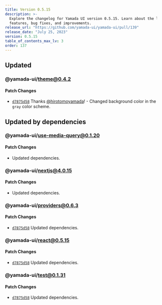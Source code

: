 ```yaml
---
title: Version 0.5.15
description: >-
  Explore the changelog for Yamada UI version 0.5.15. Learn about the latest
  features, bug fixes, and improvements.
release_url: "https://github.com/yamada-ui/yamada-ui/pull/139"
release_date: "July 25, 2023"
version: 0.5.15
table_of_contents_max_lv: 3
order: 137
---
```


## Updated

### @yamada-ui/theme@0.4.2

#### Patch Changes

- [`d7875d58`](https://github.com/hirotomoyamada/yamada-ui/commit/d7875d585317e3f05ed97268a9d4227c3fbb310d) Thanks [@hirotomoyamada](https://github.com/hirotomoyamada)! - Changed background color in the `gray` color scheme.

## Updated by dependencies

### @yamada-ui/use-media-query@0.1.20

#### Patch Changes

- Updated dependencies.

### @yamada-ui/nextjs@4.0.15

#### Patch Changes

- Updated dependencies.

### @yamada-ui/providers@0.6.3

#### Patch Changes

- [`d7875d58`](https://github.com/hirotomoyamada/yamada-ui/commit/d7875d585317e3f05ed97268a9d4227c3fbb310d) Updated dependencies.

### @yamada-ui/react@0.5.15

#### Patch Changes

- [`d7875d58`](https://github.com/hirotomoyamada/yamada-ui/commit/d7875d585317e3f05ed97268a9d4227c3fbb310d) Updated dependencies.

### @yamada-ui/test@0.1.31

#### Patch Changes

- [`d7875d58`](https://github.com/hirotomoyamada/yamada-ui/commit/d7875d585317e3f05ed97268a9d4227c3fbb310d) Updated dependencies.
